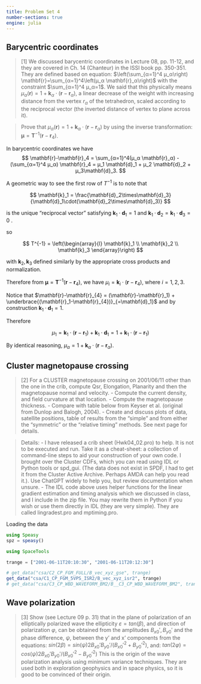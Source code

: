 ```yaml
---
title: Problem Set 4
number-sections: true
engine: julia
---
```


## Barycentric coordinates

> [1] We discussed barycentric coordinates in Lecture 08, pp. 11-12, and they are covered in Ch. 14 (Chanteur) in the ISSI book pp. 350-351. They are defined based on equation: $\left(\sum_{α=1}^4 μ_α\right) \mathbf{r}=\sum_{α=1}^4\left(μ_α \mathbf{r}_α\right)$ with the constraint $\sum_{α=1}^4 μ_α=1$. We said that this physically means $μ_α(\mathbf{r})=1+\mathbf{k}_α \cdot\left(\mathbf{r}-\mathbf{r}_α\right)$, a linear decrease of the weight with increasing distance from the vertex $r_α$ of the tetrahedron, scaled according to the reciprocal vector (the inverted distance of vertex to plane across it).

> Prove that $μ_α(\mathbf{r})=1+\mathbf{k}_α \cdot\left(\mathbf{r}-\mathbf{r}_α\right)$ by using the inverse transformation: $\mathbf{μ}=\mathbf{T}^{-1}\left(\mathbf{r}-\mathbf{r}_4\right)$.

In barycentric coordinates we have
$$
\mathbf{r}-\mathbf{r}_4
    = \sum_{α=1}^4(μ_α \mathbf{r}_α) -  (\sum_{α=1}^4 μ_α) \mathbf{r}_4
    = μ_1 \mathbf{d}_1 + μ_2 \mathbf{d}_2 + μ_3\mathbf{d}_3.
$$

A geometric way to see the first row of $T^{-1}$ is to note that

$$
\mathbf{k}_1 = \frac{\mathbf{d}_2\times\mathbf{d}_3} {\mathbf{d}_1\cdot(\mathbf{d}_2\times\mathbf{d}_3)}
$$

is the unique “reciprocal vector” satisfying $\mathbf{k}_1\cdot\mathbf{d}_1=1$ and $\mathbf{k}_1\cdot\mathbf{d}_2= \mathbf{k}_1\cdot\mathbf{d}_3=0$ .

so

$$
T^{-1} = \left(\begin{array}{l}
\mathbf{k}_1 \\
\mathbf{k}_2 \\
\mathbf{k}_3
\end{array}\right)
$$

with $\mathbf{k}_2,\mathbf{k}_3$ defined similarly by the appropriate cross products and normalization.

Therefore from $\mathbf{μ}=\mathbf{T}^{-1}\left(\mathbf{r}-\mathbf{r}_4\right)$, we have $μ_i = \mathbf{k}_i\cdot(\mathbf{r}-\mathbf{r}_{4})$, where $i=1,2,3$.

Notice that $\mathbf{r}-\mathbf{r}_{4} = (\mathbf{r}-\mathbf{r}_1) + \underbrace{(\mathbf{r}_1-\mathbf{r}_{4})}_{=\mathbf{d}_1}$ and by construction $\mathbf{k}_1\cdot\mathbf{d}_1=1$.

Therefore

$$
μ_1 = \mathbf{k}_1 \cdot(\mathbf{r}-\mathbf{r}_1) + \mathbf{k}_1 \cdot\mathbf{d}_1
    = 1 + \mathbf{k}_1 \cdot(\mathbf{r}-\mathbf{r}_1)
$$

By identical reasoning, $μ_α = 1 + \mathbf{k}_α \cdot (\mathbf{r}-\mathbf{r}_α)$.

## Cluster magnetopause crossing

> [2] For a CLUSTER magnetopause crossing on 2001/06/11 other than the one in the crib, compute Qsr, Elongation, Planarity and then the magnetopause normal and velocity. 
> - Compute the current density, and field curvature at that location. 
> - Compute the magnetopause thickness. 
> - Compare with table below from Keyser et al. (original from Dunlop and Balogh, 2004).
> - Create and discuss plots of data, satellite positions, table of results from the “simple” and from either the “symmetric” or the “relative timing” methods. See next page for details.

> Details: 
> - I have released a crib sheet (Hwk04_02.pro) to help. It is not to be executed and run. Take it as a cheat-sheet: a collection of command-line steps to aid your construction of your own code. I brought over the Cluster CDFs, which you can read using IDL or Python tools or spd_gui. (The data does not exist in SPDF, I had to get it from the Cluster Active Archive. Perhaps AMDA can help you read it.). Use ChatGPT widely to help you, but review documentation when unsure.
> - The IDL code above uses helper functions for the linear gradient estimation and timing analysis which we discussed in class, and I include in the zip file. You may rewrite them in Python if you wish or use them directly in IDL (they are very simple). They are called lingradest.pro and mptiming.pro.

Loading the data

```julia
using Speasy
spz = speasy()

using SpaceTools

trange = ["2001-06-11T20:10:30", "2001-06-11T20:12:30"]

# get_data("csa/C2_CP_FGM_FULL/B_vec_xyz_gse", trange)
get_data("csa/C1_CP_FGM_5VPS_ISR2/B_vec_xyz_isr2", trange)
# get_data("csa/C3_CP_WBD_WAVEFORM_BM2/B__C3_CP_WBD_WAVEFORM_BM2", trange)
```

## Wave polarization

> [3] Show (see Lecture 09 p. 31) that in the plane of polarization of an elliptically polarized  wave the ellipticity $ε=tan(β)$, and direction of polarization $φ$, can be obtained from the amplitudes ${B_{x0}}', {B_{y0}}'$ and the phase difference, $ψ$, between the y’ and x’ components from  the equations:  $sin(2β)=sin(ψ) 2 {B_{x0}}' {B_{y0}}'/({B_{x0}}'^2 + {B_{y0}}'^2)$, and: $tan(2φ)=cos(ψ) 2 {B_{x0}}' {B_{y0}}'/({B_{x0}}'^2 - {B_{y0}}'^2)$  This is the origin of the wave polarization analysis using minimum variance techniques. They are used both in exploration geophysics and in space physics, so it is good to be convinced of their origin.